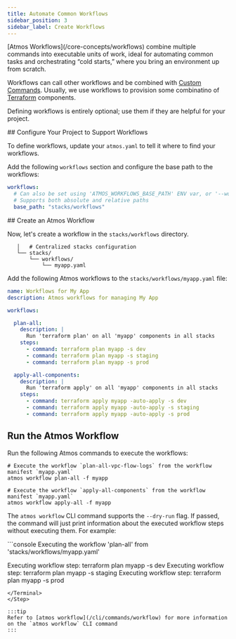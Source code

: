 ```yaml
---
title: Automate Common Workflows
sidebar_position: 3
sidebar_label: Create Workflows
---
```


<Intro>
[Atmos Workflows](/core-concepts/workflows) combine multiple commands into executable units of work, ideal for automating common
tasks and orchestrating “cold starts,” where you bring an environment up from scratch.
</Intro>

Workflows can call other workflows and be combined with [Custom Commands](/core-concepts/custom-commands). Usually, we use
workflows to provision some combinatino of [Terraform](/core-concepts/components/terraform) components.

Defining workflows is entirely optional; use them if they are helpful for your project.

<Step>
## <StepNumber/> Configure Your Project to Support Workflows

To define workflows, update your `atmos.yaml` to tell it where to find your workflows.

Add the following `workflows` section and configure the base path to the workflows:

```yaml
workflows:
  # Can also be set using 'ATMOS_WORKFLOWS_BASE_PATH' ENV var, or '--workflows-dir' command-line arguments
  # Supports both absolute and relative paths
  base_path: "stacks/workflows"
```
</Step>


<Step>
## <StepNumber/> Create an Atmos Workflow

Now, let's create a workflow in the `stacks/workflows` directory.

```console
   │   # Centralized stacks configuration
   └── stacks/
       └── workflows/
           └── myapp.yaml
```

Add the following Atmos workflows to the `stacks/workflows/myapp.yaml` file:

```yaml
name: Workflows for My App
description: Atmos workflows for managing My App

workflows:

  plan-all:
    description: |
      Run 'terraform plan' on all 'myapp' components in all stacks
    steps:
      - command: terraform plan myapp -s dev
      - command: terraform plan myapp -s staging
      - command: terraform plan myapp -s prod

  apply-all-components:
    description: |
      Run 'terraform apply' on all 'myapp' components in all stacks
    steps:
      - command: terraform apply myapp -auto-apply -s dev
      - command: terraform apply myapp -auto-apply -s staging
      - command: terraform apply myapp -auto-apply -s prod
```
</Step>

<Step>

## <StepNumber/> Run the Atmos Workflow

Run the following Atmos commands to execute the workflows:

```shell
# Execute the workflow `plan-all-vpc-flow-logs` from the workflow manifest `myapp.yaml`
atmos workflow plan-all -f myapp

# Execute the workflow `apply-all-components` from the workflow manifest `myapp.yaml`
atmos workflow apply-all -f myapp
```

The `atmos workflow` CLI command supports the `--dry-run` flag. If passed, the command will just print information about
the executed workflow steps without executing them. For example:

<Terminal title="atmos workflow plan-all -f myapp --dry-run">
```console
Executing the workflow 'plan-all' from 'stacks/workflows/myapp.yaml'

Executing workflow step: terraform plan myapp -s dev
Executing workflow step: terraform plan myapp -s staging
Executing workflow step: terraform plan myapp -s prod
```
</Terminal>
</Step>

:::tip
Refer to [atmos workflow](/cli/commands/workflow) for more information on the `atmos workflow` CLI command
:::


